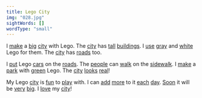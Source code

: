 ```yaml
---
title: Lego City
img: "028.jpg"
sightWords: []
wordType: "small"
---
```


I <u>make</u> a <u>big</u> <u>city</u> with Lego. The <u>city</u> has <u>tall</u> <u>buildings</u>. I <u>use</u> <u>gray</u> and <u>white</u> Lego for them. The <u>city</u> has <u>roads</u> too.

I <u>put</u> Lego <u>cars</u> on the <u>roads</u>. The <u>people</u> can <u>walk</u> on the <u>sidewalk</u>. I <u>make</u> a <u>park</u> with <u>green</u> Lego. The <u>city</u> <u>looks</u> <u>real</u>!

My Lego <u>city</u> is <u>fun</u> to <u>play</u> with. I can <u>add</u> <u>more</u> to it <u>each</u> <u>day</u>. <u>Soon</u> it will be <u>very</u> <u>big</u>. I <u>love</u> my <u>city</u>!